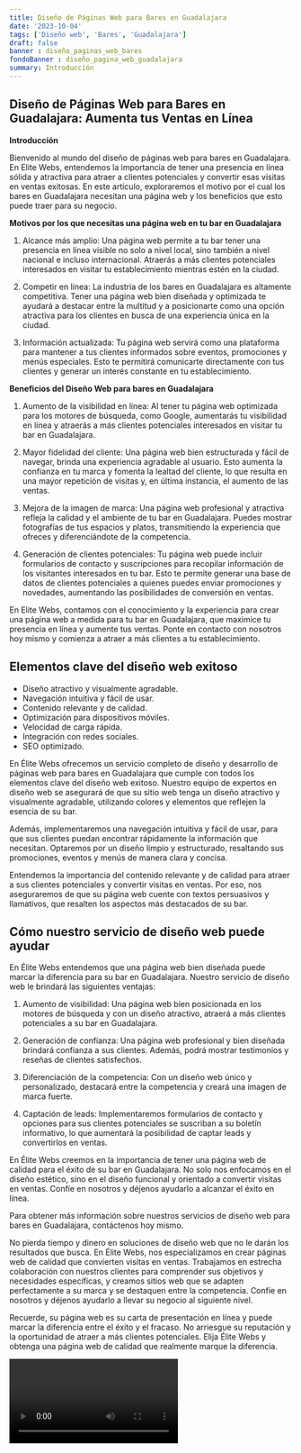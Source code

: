 ```yaml
---
title: Diseño de Páginas Web para Bares en Guadalajara
date: '2023-10-04'
tags: ['Diseño web', 'Bares', 'Guadalajara']
draft: false
banner : diseño_paginas_web_bares
fondoBanner : diseño_pagina_web_guadalajara
summary: Introducción
---
```


## **Diseño de Páginas Web para Bares en Guadalajara: Aumenta tus Ventas en Línea**

**Introducción**

Bienvenido al mundo del diseño de páginas web para bares en Guadalajara. En Elite Webs, entendemos la importancia de tener una presencia en línea sólida y atractiva para atraer a clientes potenciales y convertir esas visitas en ventas exitosas. En este artículo, exploraremos el motivo por el cual los bares en Guadalajara necesitan una página web y los beneficios que esto puede traer para su negocio. 

**Motivos por los que necesitas una página web en tu bar en Guadalajara**

1. Alcance más amplio: Una página web permite a tu bar tener una presencia en línea visible no solo a nivel local, sino también a nivel nacional e incluso internacional. Atraerás a más clientes potenciales interesados en visitar tu establecimiento mientras estén en la ciudad.

2. Competir en línea: La industria de los bares en Guadalajara es altamente competitiva. Tener una página web bien diseñada y optimizada te ayudará a destacar entre la multitud y a posicionarte como una opción atractiva para los clientes en busca de una experiencia única en la ciudad.

3. Información actualizada: Tu página web servirá como una plataforma para mantener a tus clientes informados sobre eventos, promociones y menús especiales. Esto te permitirá comunicarte directamente con tus clientes y generar un interés constante en tu establecimiento.

**Beneficios del Diseño Web para bares en Guadalajara**

1. Aumento de la visibilidad en línea: Al tener tu página web optimizada para los motores de búsqueda, como Google, aumentarás tu visibilidad en línea y atraerás a más clientes potenciales interesados en visitar tu bar en Guadalajara.

2. Mayor fidelidad del cliente: Una página web bien estructurada y fácil de navegar, brinda una experiencia agradable al usuario. Esto aumenta la confianza en tu marca y fomenta la lealtad del cliente, lo que resulta en una mayor repetición de visitas y, en última instancia, el aumento de las ventas.

3. Mejora de la imagen de marca: Una página web profesional y atractiva refleja la calidad y el ambiente de tu bar en Guadalajara. Puedes mostrar fotografías de tus espacios y platos, transmitiendo la experiencia que ofreces y diferenciándote de la competencia.

4. Generación de clientes potenciales: Tu página web puede incluir formularios de contacto y suscripciones para recopilar información de los visitantes interesados en tu bar. Esto te permite generar una base de datos de clientes potenciales a quienes puedes enviar promociones y novedades, aumentando las posibilidades de conversión en ventas.

En Elite Webs, contamos con el conocimiento y la experiencia para crear una página web a medida para tu bar en Guadalajara, que maximice tu presencia en línea y aumente tus ventas. Ponte en contacto con nosotros hoy mismo y comienza a atraer a más clientes a tu establecimiento.

<GifSeo />

<Cta />

## Elementos clave del diseño web exitoso

- Diseño atractivo y visualmente agradable.
- Navegación intuitiva y fácil de usar.
- Contenido relevante y de calidad.
- Optimización para dispositivos móviles.
- Velocidad de carga rápida.
- Integración con redes sociales.
- SEO optimizado.

En Élite Webs ofrecemos un servicio completo de diseño y desarrollo de páginas web para bares en Guadalajara que cumple con todos los elementos clave del diseño web exitoso. Nuestro equipo de expertos en diseño web se asegurará de que su sitio web tenga un diseño atractivo y visualmente agradable, utilizando colores y elementos que reflejen la esencia de su bar.

Además, implementaremos una navegación intuitiva y fácil de usar, para que sus clientes puedan encontrar rápidamente la información que necesitan. Optaremos por un diseño limpio y estructurado, resaltando sus promociones, eventos y menús de manera clara y concisa.

Entendemos la importancia del contenido relevante y de calidad para atraer a sus clientes potenciales y convertir visitas en ventas. Por eso, nos aseguraremos de que su página web cuente con textos persuasivos y llamativos, que resalten los aspectos más destacados de su bar.

## Cómo nuestro servicio de diseño web puede ayudar

En Élite Webs entendemos que una página web bien diseñada puede marcar la diferencia para su bar en Guadalajara. Nuestro servicio de diseño web le brindará las siguientes ventajas:

1. Aumento de visibilidad: Una página web bien posicionada en los motores de búsqueda y con un diseño atractivo, atraerá a más clientes potenciales a su bar en Guadalajara.

2. Generación de confianza: Una página web profesional y bien diseñada brindará confianza a sus clientes. Además, podrá mostrar testimonios y reseñas de clientes satisfechos.

3. Diferenciación de la competencia: Con un diseño web único y personalizado, destacará entre la competencia y creará una imagen de marca fuerte.

4. Captación de leads: Implementaremos formularios de contacto y opciones para sus clientes potenciales se suscriban a su boletín informativo, lo que aumentará la posibilidad de captar leads y convertirlos en ventas.

En Élite Webs creemos en la importancia de tener una página web de calidad para el éxito de su bar en Guadalajara. No solo nos enfocamos en el diseño estético, sino en el diseño funcional y orientado a convertir visitas en ventas. Confíe en nosotros y déjenos ayudarlo a alcanzar el éxito en línea.

Para obtener más información sobre nuestros servicios de diseño web para bares en Guadalajara, contáctenos hoy mismo.

No pierda tiempo y dinero en soluciones de diseño web que no le darán los resultados que busca. En Élite Webs, nos especializamos en crear páginas web de calidad que convierten visitas en ventas. Trabajamos en estrecha colaboración con nuestros clientes para comprender sus objetivos y necesidades específicas, y creamos sitios web que se adapten perfectamente a su marca y se destaquen entre la competencia. Confíe en nosotros y déjenos ayudarlo a llevar su negocio al siguiente nivel.

Recuerde, su página web es su carta de presentación en línea y puede marcar la diferencia entre el éxito y el fracaso. No arriesgue su reputación y la oportunidad de atraer a más clientes potenciales. Elija Élite Webs y obtenga una página web de calidad que realmente marque la diferencia.

<Video />

<CtaBot job='Bares' city='Guadalajara'/>

<Gmaps query='Guadalajara+españa+maps' />